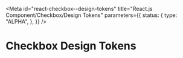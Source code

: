 <!-- @license CC0-1.0 -->


<Meta
  id="react-checkbox--design-tokens"
  title="React.js Component/Checkbox/Design Tokens"
  parameters={{
    status: {
      type: "ALPHA",
    },
  }}
/>

# Checkbox Design Tokens

<ComponentTokensSection tokens={tokens} definition={tokensDefinition} component="utrecht-checkbox" />
